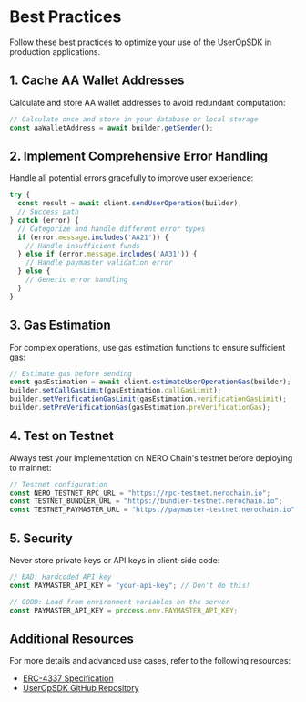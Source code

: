 

# Best Practices

Follow these best practices to optimize your use of the UserOpSDK in production applications.

## 1. Cache AA Wallet Addresses

Calculate and store AA wallet addresses to avoid redundant computation:

```typescript
// Calculate once and store in your database or local storage
const aaWalletAddress = await builder.getSender();
```

## 2. Implement Comprehensive Error Handling

Handle all potential errors gracefully to improve user experience:

```typescript
try {
  const result = await client.sendUserOperation(builder);
  // Success path
} catch (error) {
  // Categorize and handle different error types
  if (error.message.includes('AA21')) {
    // Handle insufficient funds
  } else if (error.message.includes('AA31')) {
    // Handle paymaster validation error
  } else {
    // Generic error handling
  }
}
```

## 3. Gas Estimation

For complex operations, use gas estimation functions to ensure sufficient gas:

```typescript
// Estimate gas before sending
const gasEstimation = await client.estimateUserOperationGas(builder);
builder.setCallGasLimit(gasEstimation.callGasLimit);
builder.setVerificationGasLimit(gasEstimation.verificationGasLimit);
builder.setPreVerificationGas(gasEstimation.preVerificationGas);
```

## 4. Test on Testnet

Always test your implementation on NERO Chain's testnet before deploying to mainnet:

```typescript
// Testnet configuration
const NERO_TESTNET_RPC_URL = "https://rpc-testnet.nerochain.io";
const TESTNET_BUNDLER_URL = "https://bundler-testnet.nerochain.io";
const TESTNET_PAYMASTER_URL = "https://paymaster-testnet.nerochain.io";
```

## 5. Security

Never store private keys or API keys in client-side code:

```typescript
// BAD: Hardcoded API key
const PAYMASTER_API_KEY = "your-api-key"; // Don't do this!

// GOOD: Load from environment variables on the server
const PAYMASTER_API_KEY = process.env.PAYMASTER_API_KEY;
```

## Additional Resources

For more details and advanced use cases, refer to the following resources:
- [ERC-4337 Specification](https://eips.ethereum.org/EIPS/eip-4337)
- [UserOpSDK GitHub Repository](https://github.com/nerochain/aa-userop-sdk)



<PageFeedback path="/en/developer-tools/user-op-sdk/best-practices" />
